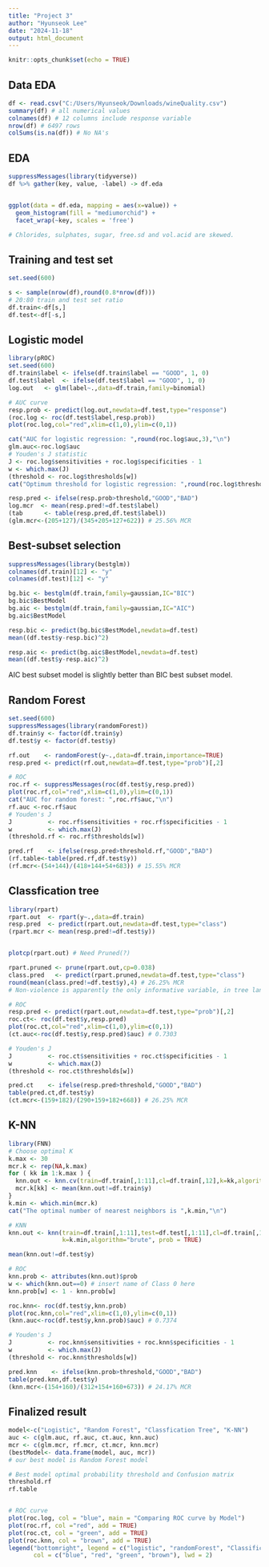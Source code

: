 ---
title: "Project 3"
author: "Hyunseok Lee"
date: "2024-11-18"
output: html_document
---

```{r setup, include=FALSE}
knitr::opts_chunk$set(echo = TRUE)
```

## Data EDA
```{r}
df <- read.csv("C:/Users/Hyunseok/Downloads/wineQuality.csv")
summary(df) # all numerical values
colnames(df) # 12 columns include response variable
nrow(df) # 6497 rows
colSums(is.na(df)) # No NA's
```
##  EDA
```{r}
suppressMessages(library(tidyverse))
df %>% gather(key, value, -label) -> df.eda


ggplot(data = df.eda, mapping = aes(x=value)) +
  geom_histogram(fill = "mediumorchid") +
  facet_wrap(~key, scales = 'free')

# Chlorides, sulphates, sugar, free.sd and vol.acid are skewed.

```
##  Training and test set
```{r}
set.seed(600)

s <- sample(nrow(df),round(0.8*nrow(df))) 
# 20:80 train and test set ratio
df.train<-df[s,]
df.test<-df[-s,]
```

##  Logistic model 
```{r}
library(pROC)
set.seed(600)
df.train$label <- ifelse(df.train$label == "GOOD", 1, 0)
df.test$label  <- ifelse(df.test$label == "GOOD", 1, 0)
log.out   <- glm(label~.,data=df.train,family=binomial)

# AUC curve
resp.prob <- predict(log.out,newdata=df.test,type="response")
(roc.log <- roc(df.test$label,resp.prob))
plot(roc.log,col="red",xlim=c(1,0),ylim=c(0,1))

cat("AUC for logistic regression: ",round(roc.log$auc,3),"\n") 
glm.auc<-roc.log$auc
# Youden's J statistic
J <- roc.log$sensitivities + roc.log$specificities - 1
w <- which.max(J)
(threshold <- roc.log$thresholds[w])
cat("Optimum threshold for logistic regression: ",round(roc.log$thresholds[w],3),"\n") 

resp.pred <- ifelse(resp.prob>threshold,"GOOD","BAD")
log.mcr  <- mean(resp.pred!=df.test$label)
(tab      <- table(resp.pred,df.test$label))
(glm.mcr<-(205+127)/(345+205+127+622)) # 25.56% MCR
```
##  Best-subset selection
```{r}
suppressMessages(library(bestglm))
colnames(df.train)[12] <- "y" 
colnames(df.test)[12] <- "y" 

bg.bic <- bestglm(df.train,family=gaussian,IC="BIC")
bg.bic$BestModel
bg.aic <- bestglm(df.train,family=gaussian,IC="AIC")
bg.aic$BestModel

resp.bic <- predict(bg.bic$BestModel,newdata=df.test)
mean((df.test$y-resp.bic)^2)

resp.aic <- predict(bg.aic$BestModel,newdata=df.test)
mean((df.test$y-resp.aic)^2)
```
AIC best subset model is slightly better than BIC best subset model.


##  Random Forest
```{r}
set.seed(600)
suppressMessages(library(randomForest))
df.train$y <- factor(df.train$y)
df.test$y <- factor(df.test$y)

rf.out    <- randomForest(y~.,data=df.train,importance=TRUE)
resp.pred <- predict(rf.out,newdata=df.test,type="prob")[,2]

# ROC
roc.rf <- suppressMessages(roc(df.test$y,resp.pred))
plot(roc.rf,col="red",xlim=c(1,0),ylim=c(0,1))
cat("AUC for random forest: ",roc.rf$auc,"\n")
rf.auc <-roc.rf$auc
# Youden's J
J          <- roc.rf$sensitivities + roc.rf$specificities - 1
w          <- which.max(J)
(threshold.rf <- roc.rf$thresholds[w])

pred.rf    <- ifelse(resp.pred>threshold.rf,"GOOD","BAD")
(rf.table<-table(pred.rf,df.test$y))
(rf.mcr<-(54+144)/(418+144+54+683)) # 15.55% MCR

```
##  Classfication tree
```{r}
library(rpart)
rpart.out  <- rpart(y~.,data=df.train)
resp.pred  <- predict(rpart.out,newdata=df.test,type="class")
(rpart.mcr <- mean(resp.pred!=df.test$y))


plotcp(rpart.out) # Need Pruned(?)

rpart.pruned <- prune(rpart.out,cp=0.038)
class.pred   <- predict(rpart.pruned,newdata=df.test,type="class")
round(mean(class.pred!=df.test$y),4) # 26.25% MCR
# Non-violence is apparently the only informative variable, in tree land.

# ROC
resp.pred <- predict(rpart.out,newdata=df.test,type="prob")[,2]
roc.ct<- roc(df.test$y,resp.pred)
plot(roc.ct,col="red",xlim=c(1,0),ylim=c(0,1))
(ct.auc<-roc(df.test$y,resp.pred)$auc) # 0.7303

# Youden's J
J          <- roc.ct$sensitivities + roc.ct$specificities - 1
w          <- which.max(J)
(threshold <- roc.ct$thresholds[w])

pred.ct    <- ifelse(resp.pred>threshold,"GOOD","BAD")
table(pred.ct,df.test$y)
(ct.mcr<-(159+182)/(290+159+182+668)) # 26.25% MCR 
```
##  K-NN
```{r}
library(FNN)
# Choose optimal K
k.max <- 30
mcr.k <- rep(NA,k.max)
for ( kk in 1:k.max ) {
  knn.out <- knn.cv(train=df.train[,1:11],cl=df.train[,12],k=kk,algorithm="brute")
  mcr.k[kk] <- mean(knn.out!=df.train$y)
}
k.min <- which.min(mcr.k)
cat("The optimal number of nearest neighbors is ",k.min,"\n")

# KNN
knn.out <- knn(train=df.train[,1:11],test=df.test[,1:11],cl=df.train[,12],
               k=k.min,algorithm="brute", prob = TRUE)

mean(knn.out!=df.test$y)

# ROC
knn.prob <- attributes(knn.out)$prob
w <- which(knn.out==0) # insert name of Class 0 here
knn.prob[w] <- 1 - knn.prob[w]

roc.knn<- roc(df.test$y,knn.prob)
plot(roc.knn,col="red",xlim=c(1,0),ylim=c(0,1))
(knn.auc<-roc(df.test$y,knn.prob)$auc) # 0.7374

# Youden's J
J          <- roc.knn$sensitivities + roc.knn$specificities - 1
w          <- which.max(J)
(threshold <- roc.knn$thresholds[w])

pred.knn    <- ifelse(knn.prob>threshold,"GOOD","BAD")
table(pred.knn,df.test$y)
(knn.mcr<-(154+160)/(312+154+160+673)) # 24.17% MCR
```
##  Finalized result
```{r}
model<-c("Logistic", "Random Forest", "Classfication Tree", "K-NN")
auc <- c(glm.auc, rf.auc, ct.auc, knn.auc)
mcr <- c(glm.mcr, rf.mcr, ct.mcr, knn.mcr)
(bestModel<- data.frame(model, auc, mcr))
# our best model is Random Forest model

# Best model optimal probability threshold and Confusion matrix
threshold.rf
rf.table


# ROC curve
plot(roc.log, col = "blue", main = "Comparing ROC curve by Model")
plot(roc.rf, col ="red", add = TRUE)
plot(roc.ct, col = "green", add = TRUE)
plot(roc.knn, col = "brown", add = TRUE)
legend("bottomright", legend = c("logistic", "randomForest", "ClassificationTree", "KNN"),
       col = c("blue", "red", "green", "brown"), lwd = 2)
```

